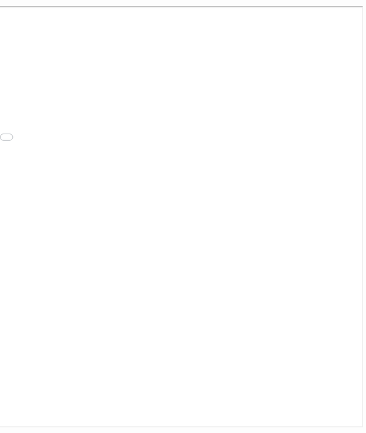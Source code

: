 <div style= "float:right;position: relative; top: 50px; right: -220px">
<iframe src="projects/STOCKS_FINAL_ANALYSIS.html" width="1300" height="1100"></iframe>
</div>
